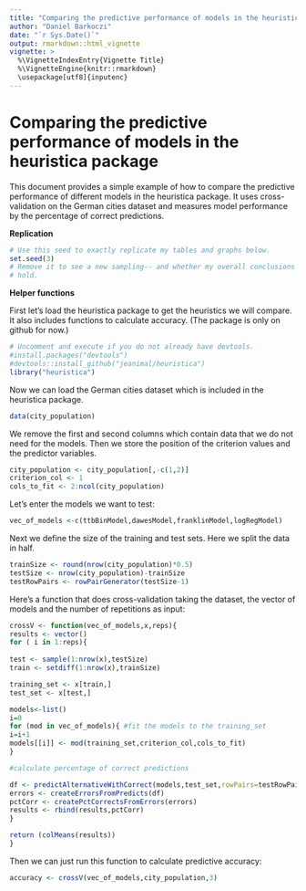 ```yaml
---
title: "Comparing the predictive performance of models in the heuristica package"
author: "Daniel Barkoczi"
date: "`r Sys.Date()`"
output: rmarkdown::html_vignette
vignette: >
  %\VignetteIndexEntry{Vignette Title}
  %\VignetteEngine{knitr::rmarkdown}
  \usepackage[utf8]{inputenc}
---
```


Comparing the predictive performance of models in the heuristica package
========================================================

This document provides a simple example of how to compare the predictive performance of different models in the heuristica package. It uses cross-validation on the German cities dataset and measures model performance by the percentage of correct predictions.

**Replication**

```r
# Use this seed to exactly replicate my tables and graphs below.
set.seed(3)
# Remove it to see a new sampling-- and whether my overall conclusions still
# hold.

```
**Helper functions**

First let's load the heuristica package to get the heuristics we will compare.  It also includes functions to calculate accuracy.  (The package is only on github for now.)

```r
# Uncomment and execute if you do not already have devtools.
#install.packages("devtools") 
#devtools::install_github("jeanimal/heuristica")
library("heuristica")
```

Now we can load the German cities dataset which is included in the heuristica package.

```r
data(city_population)
```

We remove the first and second columns which contain data that we do not need for the models.
Then we store the position of the criterion values and the predictor variables.
```r
city_population <- city_population[,-c(1,2)]
criterion_col <- 1
cols_to_fit <- 2:ncol(city_population)
```
Let's enter the models we want to test:
```r
vec_of_models <-c(ttbBinModel,dawesModel,franklinModel,logRegModel)
```
Next we define the size of the training and test sets. Here we split the data in half.
```r
trainSize <- round(nrow(city_population)*0.5)
testSize <- nrow(city_population)-trainSize
testRowPairs <- rowPairGenerator(testSize-1)
```
Here's a function that does cross-validation taking the dataset, the vector of models and the number of repetitions as input:
```r
crossV <- function(vec_of_models,x,reps){
results <- vector()
for ( i in 1:reps){
  
test <- sample(1:nrow(x),testSize)
train <- setdiff(1:nrow(x),trainSize)

training_set <- x[train,]
test_set <- x[test,]

models<-list()
i=0
for (mod in vec_of_models){ #fit the models to the training_set
i=i+1
models[[i]] <- mod(training_set,criterion_col,cols_to_fit)  
}  

#calculate percentage of correct predictions

df <- predictAlternativeWithCorrect(models,test_set,rowPairs=testRowPairs)
errors <- createErrorsFromPredicts(df)
pctCorr <- createPctCorrectsFromErrors(errors)
results <- rbind(results,pctCorr)
}

return (colMeans(results))  
}  
```
Then we can just run this function to calculate predictive accuracy:
```r
accuracy <- crossV(vec_of_models,city_population,3)
```

